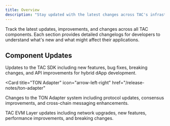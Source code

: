 ```yaml
---
title: Overview
description: "Stay updated with the latest changes across TAC's infrastructure, SDK, and development tools"
---
```


Track the latest updates, improvements, and changes across all TAC components. Each section provides detailed changelogs for developers to understand what's new and what might affect their applications.

## Component Updates

<CardGroup cols={2}>
  <Card title="JavaScript SDK" icon="blocks" href="/release-notes/sdk">
    Updates to the TAC SDK including new features, bug
    fixes, breaking changes, and API improvements for hybrid dApp development.
  </Card>

<Card
  title="TON Adapter"
  icon="arrow-left-right"
  href="/release-notes/ton-adapter"
>
  Changes to the TON Adapter system including protocol updates, consensus
  improvements, and cross-chain messaging enhancements.
</Card>

  <Card title="TAC EVM" icon="network" href="/release-notes/evm">
     TAC EVM Layer updates including network upgrades, new
    features, performance improvements, and breaking changes.
  </Card>
</CardGroup>
